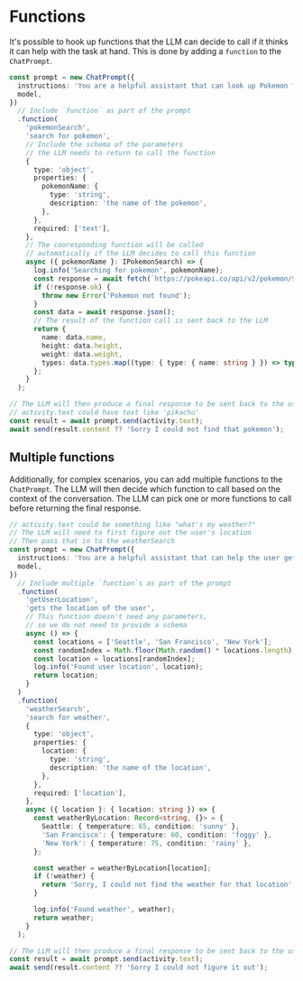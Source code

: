 # Functions

It's possible to hook up functions that the LLM can decide to call if it thinks it can help with the task at hand. This is done by adding a `function` to the `ChatPrompt`.

```ts
const prompt = new ChatPrompt({
  instructions: 'You are a helpful assistant that can look up Pokemon for the user.',
  model,
})
  // Include `function` as part of the prompt
  .function(
    'pokemonSearch',
    'search for pokemon',
    // Include the schema of the parameters
    // the LLM needs to return to call the function
    {
      type: 'object',
      properties: {
        pokemonName: {
          type: 'string',
          description: 'the name of the pokemon',
        },
      },
      required: ['text'],
    },
    // The cooresponding function will be called
    // automatically if the LLM decides to call this function
    async ({ pokemonName }: IPokemonSearch) => {
      log.info('Searching for pokemon', pokemonName);
      const response = await fetch(`https://pokeapi.co/api/v2/pokemon/${pokemonName}`);
      if (!response.ok) {
        throw new Error('Pokemon not found');
      }
      const data = await response.json();
      // The result of the function call is sent back to the LLM
      return {
        name: data.name,
        height: data.height,
        weight: data.weight,
        types: data.types.map((type: { type: { name: string } }) => type.type.name),
      };
    }
  );

// The LLM will then produce a final response to be sent back to the user
// activity.text could have text like 'pikachu'
const result = await prompt.send(activity.text);
await send(result.content ?? 'Sorry I could not find that pokemon');
```

## Multiple functions

Additionally, for complex scenarios, you can add multiple functions to the `ChatPrompt`. The LLM will then decide which function to call based on the context of the conversation. The LLM can pick one or more functions to call before returning the final response.

```ts
// activity.text could be something like "what's my weather?"
// The LLM will need to first figure out the user's location
// Then pass that in to the weatherSearch
const prompt = new ChatPrompt({
  instructions: 'You are a helpful assistant that can help the user get the weather',
  model,
})
  // Include multiple `function`s as part of the prompt
  .function(
    'getUserLocation',
    'gets the location of the user',
    // This function doesn't need any parameters,
    // so we do not need to provide a schema
    async () => {
      const locations = ['Seattle', 'San Francisco', 'New York'];
      const randomIndex = Math.floor(Math.random() * locations.length);
      const location = locations[randomIndex];
      log.info('Found user location', location);
      return location;
    }
  )
  .function(
    'weatherSearch',
    'search for weather',
    {
      type: 'object',
      properties: {
        location: {
          type: 'string',
          description: 'the name of the location',
        },
      },
      required: ['location'],
    },
    async ({ location }: { location: string }) => {
      const weatherByLocation: Record<string, {}> = {
        Seattle: { temperature: 65, condition: 'sunny' },
        'San Francisco': { temperature: 60, condition: 'foggy' },
        'New York': { temperature: 75, condition: 'rainy' },
      };

      const weather = weatherByLocation[location];
      if (!weather) {
        return 'Sorry, I could not find the weather for that location';
      }

      log.info('Found weather', weather);
      return weather;
    }
  );

// The LLM will then produce a final response to be sent back to the user
const result = await prompt.send(activity.text);
await send(result.content ?? 'Sorry I could not figure it out');
```
